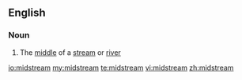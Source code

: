 ==English==

===Noun===
{{en-noun|-}}

# The [[middle]] of a [[stream]] or [[river]]

[[io:midstream]]
[[my:midstream]]
[[te:midstream]]
[[vi:midstream]]
[[zh:midstream]]